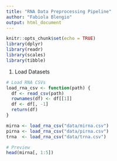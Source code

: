 ```yaml
---
title: "RNA Data Preprocessing Pipeline"
author: "Fabiola Blengio"
output: html_document
---
```


```r
knitr::opts_chunk$set(echo = TRUE)
library(dplyr)
library(readr)
library(scales)
library(tibble)
```

1. Load Datasets

```r
# Load RNA CSVs
load_rna_csv <- function(path) {
  df <- read_csv(path)
  rownames(df) <- df[[1]]
  df <- df[, -1]
  return(df)
}

mirna <- load_rna_csv("data/mirna.csv")
pirna <- load_rna_csv("data/pirna.csv")
trna  <- load_rna_csv("data/trna.csv")

# Preview
head(mirna[, 1:5])
```
